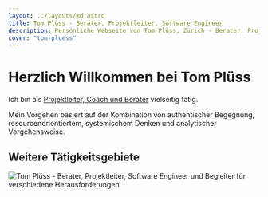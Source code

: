 ```yaml
---
layout: ../layouts/md.astro
title: Tom Plüss - Berater, Projektleiter, Software Engineer
description: Persönliche Webseite von Tom Plüss, Zürich - Berater, Projektleiter, Software Engineer und Begleiter für verschiedene Herausforderungen.
cover: "tom-pluess"
---
```



# Herzlich Willkommen bei Tom Plüss

Ich bin als [Projektleiter, Coach und Berater](/offer) vielseitig tätig.

Mein Vorgehen basiert auf der Kombination von authentischer Begegnung, resourcenorientiertem, systemischem Denken und analytischer Vorgehensweise.

<Gallery items={data.gallery}/>

## Weitere Tätigkeitsgebiete

<Gallery items={data.gallerySecond}/>

<Image
  src={heroImageBottom}
  alt="Tom Plüss - Berater, Projektleiter, Software Engineer und Begleiter für verschiedene Herausforderungen"
  class="w-full max-h-96 object-cover object-[50%_35%]"
/>